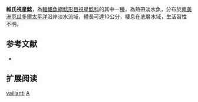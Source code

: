 {{Speciesbox
| name = 維氏視星鯰
| image = 
| image_width = 250px
| image_caption = 
| status = NE
| status_system = IUCN3.1
| genus = Astroblepus
| species = vaillanti 
| authority = [[Eigenmann|Eigenmann]], 1912
| synonyms = *''Arges vaillanti'', Regan, 1904
}}

'''維氏視星鯰'''，為[[輻鰭魚綱|輻鰭魚綱]][[鯰形目|鯰形目]][[視星鯰科|視星鯰科]]的其中一[[種|種]]，為熱帶淡水魚，分布於[[南美洲|南美洲]][[厄瓜多爾|厄瓜多爾]][[太平洋|太平洋]]沿岸淡水流域，體長可達10公分，棲息在底層水域，生活習性不明。

== 参考文献 ==
*{{FishBase species|genus=Astroblepus|species=vaillanti |year=2014|month=11}}

== 扩展阅读 ==
{{refbegin}}
{{wikispecies-inline|Astroblepus vaillanti |維氏視星鯰}}
{{refend}}
{{Taxonbar|from=Q5577137}}

[[Category:視星鯰屬|vaillanti]]
[[Category:1904年描述的魚類|A]]